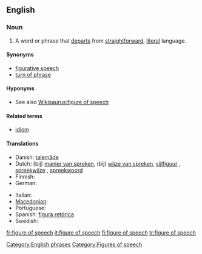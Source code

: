 ==English==
{{wikipedia}}

===Noun===
{{en-noun|sg=[[figure]] of [[speech]]|figures of speech}}

# A word or phrase that [[departs]] from [[straightforward]], [[literal]] language.

====Synonyms====
* [[figurative speech]]
* [[turn of phrase]]

====Hyponyms====
* See also [[Wikisaurus:figure of speech]]

====Related terms====
* [[idiom]]

====Translations====
{{trans-top|word or phrase}}
* Danish: [[talemåde]] {{c}}
* Dutch: (bij) [[manier van spreken]], (bij) [[wijze van spreken]], [[sijlfiguur]]  {{m}}, [[spreekwijze]] {{f}}, [[spreekwoord]] {{n}}
* Finnish: {{t+|fi|kielikuva}}
* German: {{t+|de|Redewendung|f}}
{{trans-mid}}
* Italian: {{t+|it|figura retorica|f}}
* [[Macedonian]]: {{t|mk|стилска фигура|f|tr=stílska figúra|sc=Cyrl|xs=Macedonian}}
* Portuguese: {{t+|pt|figura de linguagem}}
* Spanish: [[figura retórica]] {{f}}
* Swedish: {{t+|sv|talesätt|n}}
{{trans-bottom}}

[[Category:English phrases]]
[[Category:Figures of speech]]

[[fr:figure of speech]]
[[it:figure of speech]]
[[fi:figure of speech]]
[[tr:figure of speech]]